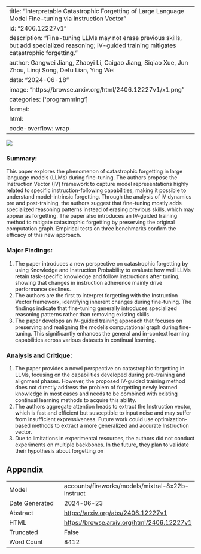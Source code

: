 
---
title: "Interpretable Catastrophic Forgetting of Large Language Model Fine-tuning via Instruction Vector"
id: "2406.12227v1"
description: "Fine-tuning LLMs may not erase previous skills, but add specialized reasoning; IV-guided training mitigates catastrophic forgetting."
author: Gangwei Jiang, Zhaoyi Li, Caigao Jiang, Siqiao Xue, Jun Zhou, Linqi Song, Defu Lian, Ying Wei
date: "2024-06-18"
image: "https://browse.arxiv.org/html/2406.12227v1/x1.png"
categories: ['programming']
format:
  html:
    code-overflow: wrap
---

![](https://browse.arxiv.org/html/2406.12227v1/x1.png)

### Summary:

This paper explores the phenomenon of catastrophic forgetting in large language models (LLMs) during fine-tuning. The authors propose the Instruction Vector (IV) framework to capture model representations highly related to specific instruction-following capabilities, making it possible to understand model-intrinsic forgetting. Through the analysis of IV dynamics pre and post-training, the authors suggest that fine-tuning mostly adds specialized reasoning patterns instead of erasing previous skills, which may appear as forgetting. The paper also introduces an IV-guided training method to mitigate catastrophic forgetting by preserving the original computation graph. Empirical tests on three benchmarks confirm the efficacy of this new approach.

### Major Findings:

1. The paper introduces a new perspective on catastrophic forgetting by using Knowledge and Instruction Probability to evaluate how well LLMs retain task-specific knowledge and follow instructions after tuning, showing that changes in instruction adherence mainly drive performance declines.
2. The authors are the first to interpret forgetting with the Instruction Vector framework, identifying inherent changes during fine-tuning. The findings indicate that fine-tuning generally introduces specialized reasoning patterns rather than removing existing skills.
3. The paper develops an IV-guided training approach that focuses on preserving and realigning the model’s computational graph during fine-tuning. This significantly enhances the general and in-context learning capabilities across various datasets in continual learning.

### Analysis and Critique:

1. The paper provides a novel perspective on catastrophic forgetting in LLMs, focusing on the capabilities developed during pre-training and alignment phases. However, the proposed IV-guided training method does not directly address the problem of forgetting newly learned knowledge in most cases and needs to be combined with existing continual learning methods to acquire this ability.
2. The authors aggregate attention heads to extract the Instruction vector, which is fast and efficient but susceptible to input noise and may suffer from insufficient expressiveness. Future work could use optimization-based methods to extract a more generalized and accurate Instruction vector.
3. Due to limitations in experimental resources, the authors did not conduct experiments on multiple backbones. In the future, they plan to validate their hypothesis about forgetting on

## Appendix

|          |          |
|----------|----------|
| Model     | accounts/fireworks/models/mixtral-8x22b-instruct       |
| Date Generated     | 2024-06-23       |
| Abstract | [https://arxiv.org/abs/2406.12227v1](https://arxiv.org/abs/2406.12227v1)        |
| HTML     | [https://browse.arxiv.org/html/2406.12227v1](https://browse.arxiv.org/html/2406.12227v1)       |
| Truncated       | False       |
| Word Count       | 8412       |